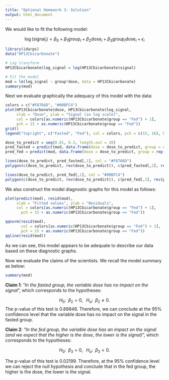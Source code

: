 ```yaml
---
title: "Optional Homework 3: Solution"
output: html_document
---
```


We would like to fit the following model: 

$$
\log(\text{signal}_i) = \beta_0 + \beta_1\text{group}_i + \beta_2\text{dose}_i + \beta_3\text{group}_i\text{dose}_i + \epsilon_i
$$

```r
library(idarps)
data("HP13Cbicarbonate")

# Log transform
HP13Cbicarbonate$log_signal = log(HP13Cbicarbonate$signal)

# Fit the model
mod = lm(log_signal ~ group*dose, data = HP13Cbicarbonate)
summary(mod)
```

Next we evaluate graphically the adequacy of this model with the data:

```r
colors = c("#F8766D", "#00BFC4")
plot(HP13Cbicarbonate$dose, HP13Cbicarbonate$log_signal, 
     xlab = "Dose", ylab = "Signal (in log scale)", 
     col = colors[as.numeric(HP13Cbicarbonate$group == "Fed") + 1], 
     pch = 15 + as.numeric(HP13Cbicarbonate$group == "Fed"))
grid()
legend("topright", c("Fasted", "Fed"), col = colors, pch = c(15, 16), bty = "n")

dose_to_predict = seq(0.01, 0.3, length.out = 20)
pred_fasted = predict(mod, data.frame(dose = dose_to_predict, group = rep("Fasted", length(dose_to_predict))), interval = "confidence")
pred_fed = predict(mod, data.frame(dose = dose_to_predict, group = rep("Fed", length(dose_to_predict))), interval = "confidence")

lines(dose_to_predict, pred_fasted[,1], col = "#F8766D")
polygon(c(dose_to_predict, rev(dose_to_predict)), c(pred_fasted[,2], rev(pred_fasted[,3])), col = "#F8766D33", border = NA)

lines(dose_to_predict, pred_fed[,1], col = "#00BFC4")
polygon(c(dose_to_predict, rev(dose_to_predict)), c(pred_fed[,2], rev(pred_fed[,3])), col = "#00BFC433", border = NA)
```

We also construct the model diagnostic graphs for this model as follows:

```r
plot(predict(mod), resid(mod), 
     xlab = "Fitted values", ylab = "Residuals", 
     col = colors[as.numeric(HP13Cbicarbonate$group == "Fed") + 1], 
       pch = 15 + as.numeric(HP13Cbicarbonate$group == "Fed"))
```

```r
qqnorm(resid(mod), 
       col = colors[as.numeric(HP13Cbicarbonate$group == "Fed") + 1], 
       pch = 15 + as.numeric(HP13Cbicarbonate$group == "Fed"))
qqline(resid(mod))
```

As we can see, this model appears to be adequate to describe our data based on these diagnostic graphs.

Now we evaluate the claims of the scientists. We recall the model summary as below: 

```r
summary(mod)
```

**Claim 1**: "*In the fasted group, the variable dose has no impact on the signal*", which corresponds to the hypotheses:

$$H_0: \;\; \beta_2 = 0, \;\;\; H_a: \;\; \beta_2 \neq 0.$$
The p-value of this test is 0.88846. Therefore, we can conclude at the 95% confidence level that the variable dose has no impact on the signal in the fasted group.

**Claim 2**: "*In the fed group, the variable dose has an impact on the signal (and we expect that the higher is the dose, the lower is the signal)*", which corresponds to the hypotheses:

$$H_0: \;\; \beta_3 = 0, \;\;\; H_a: \;\; \beta_3 < 0.$$

The p-value of this test is 0.02199. Therefore, at the 95% confidence level we can reject the null hypothesis and conclude that in the fed group, the higher is the dose, the lower is the signal. 